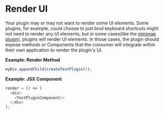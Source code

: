 
<Meta title="Docs/Plugins/Render UI" />

# Render UI
Your plugin may or may not want to render some UI elements. Some plugins, for example, could choose to just bind keyboard shortcuts might not need to render any UI elements, but in some cases(like the [minimap plugin](https://github.com/awslabs/diagram-maker-plugin-minimap)), plugins will render UI elements. In those cases, the plugin should expose methods or Components that the consumer will integrate within their own application to render the plugin's UI.

**Example: Render Method**
```javascript
myDiv.appendChild(createTestPlugin());
```

**Example: JSX Component**
```javascript
render = () => (
  <div>
    <TestPluginComponent/>
  </div>
);
```
